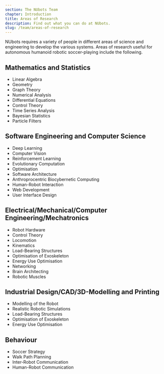 ```yaml
---
section: The NUbots Team
chapter: Introduction
title: Areas of Research
description: Find out what you can do at NUbots.
slug: /team/areas-of-research
---
```


NUbots requires a variety of people in different areas of science and engineering to develop the various systems. Areas of research useful for autonomous humanoid robotic soccer-playing include the following.

## Mathematics and Statistics

- Linear Algebra
- Geometry
- Graph Theory
- Numerical Analysis
- Differential Equations
- Control Theory
- Time Series Analysis
- Bayesian Statistics
- Particle Filters

## Software Engineering and Computer Science

- Deep Learning
- Computer Vision
- Reinforcement Learning
- Evolutionary Computation
- Optimisation
- Software Architecture
- Anthroprocentric Biocybernetic Computing
- Human-Robot Interaction
- Web Development
- User Interface Design

## Electrical/Mechanical/Computer Engineering/Mechatronics

- Robot Hardware
- Control Theory
- Locomotion
- Kinematics
- Load-Bearing Structures
- Optimisation of Exoskeleton
- Energy Use Optimisation
- Networking
- Brain Architecting
- Robotic Muscles

## Industrial Design/CAD/3D-Modelling and Printing

- Modelling of the Robot
- Realistic Robotic Simulations
- Load-Bearing Structures
- Optimisation of Exoskeleton
- Energy Use Optimisation

## Behaviour

- Soccer Strategy
- Walk Path Planning
- Inter-Robot Communication
- Human-Robot Communication
